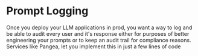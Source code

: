 # Prompt Logging

Once you deploy your LLM applications in prod, you want a way to log and be able to audit every user and it's response either for purposes of better engineering your prompts or to keep an audit trail for compliance reasons. Services like Pangea, let you implement this in just a few lines of code

